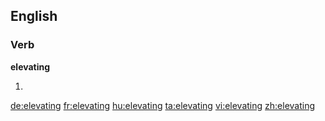 
==English==

===Verb===
'''elevating'''

# {{present participle of|[[elevate]]}}

[[de:elevating]]
[[fr:elevating]]
[[hu:elevating]]
[[ta:elevating]]
[[vi:elevating]]
[[zh:elevating]]